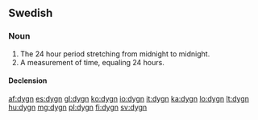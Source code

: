==Swedish==

===Noun===
{{sv-noun|g=n}}

# The 24 hour period stretching from midnight to midnight.
# A measurement of time, equaling 24 hours.

====Declension====
{{sv-noun-n-zero}}

[[af:dygn]]
[[es:dygn]]
[[gl:dygn]]
[[ko:dygn]]
[[io:dygn]]
[[it:dygn]]
[[ka:dygn]]
[[lo:dygn]]
[[lt:dygn]]
[[hu:dygn]]
[[mg:dygn]]
[[pl:dygn]]
[[fi:dygn]]
[[sv:dygn]]